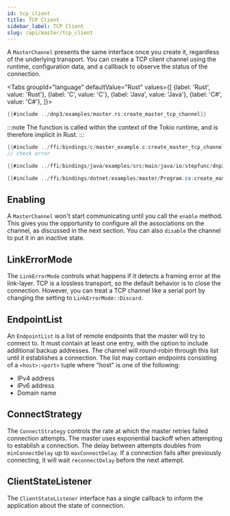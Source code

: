 ```yaml
---
id: tcp_client
title: TCP Client
sidebar_label: TCP Client
slug: /api/master/tcp_client
---
```



A `MasterChannel` presents the same interface once you create it, regardless of the underlying transport. You can create a TCP client channel using the runtime,
configuration data, and a callback to observe the status of the connection.

<Tabs
groupId="language"
defaultValue="Rust"
values={[
{label: 'Rust', value: 'Rust'},
{label: 'C', value: 'C'},
{label: 'Java', value: 'Java'},
{label: 'C#', value: 'C#'},
]}>
<TabItem value="Rust">

```rust
{{#include ../dnp3/examples/master.rs:create_master_tcp_channel}}
```

:::note
The function is called within the context of the Tokio runtime, and is therefore implicit in Rust.
:::

</TabItem>
<TabItem value="C">

```c
{{#include ../ffi/bindings/c/master_example.c:create_master_tcp_channel}}
// check error
```

</TabItem>
<TabItem value="Java">

```java
{{#include ../ffi/bindings/java/examples/src/main/java/io/stepfunc/dnp3/examples/MasterExample.java:create_master_channel}}
```

</TabItem>
<TabItem value="C#">

```csharp
{{#include ../ffi/bindings/dotnet/examples/master/Program.cs:create_master_channel}}
```

</TabItem>
</Tabs>

## Enabling

A `MasterChannel` won't start communicating until you call the `enable` method. This gives you the opportunity to configure all the associations on the channel, as discussed in the next section. You can also `disable` the channel to put it in an inactive state.

## LinkErrorMode

The `LinkErrorMode` controls what happens if it detects a framing error at the link-layer. TCP is a lossless transport, so the default behavior is to
close the connection. However, you can treat a TCP channel like a serial port by changing the setting to `LinkErrorMode::Discard`.

## EndpointList

An `EndpointList` is a list of remote endpoints that the master will try to connect to. It must contain at least one entry, with the option to include additional backup
addresses. The channel will round-robin through this list until it establishes a connection. The list may contain endpoints consisting of a `<host>:<port>` tuple where "host" is one of the following:

* IPv4 address
* IPv6 address
* Domain name

## ConnectStrategy

The `ConnectStrategy` controls the rate at which the master retries failed connection attempts. The master uses exponential backoff when attempting to establish
a connection. The delay between attempts doubles from `minConnectDelay` up to `maxConnectDelay`. If a connection fails after previously connecting, it will
wait `reconnectDelay` before the next attempt.

## ClientStateListener

The `ClientStateListener` interface has a single callback to inform the application about the state of connection.